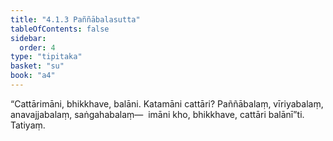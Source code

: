 ```yaml
---
title: "4.1.3 Paññābalasutta"
tableOfContents: false
sidebar:
  order: 4
type: "tipitaka"
basket: "su"
book: "a4"
---
```



<DynamicBreadcrumb />

<Division number="153" book="a4">

<Paragraph number="911" book="a4">
“Cattārimāni, bhikkhave, balāni. Katamāni cattāri? Paññābalaṃ, vīriyabalaṃ, anavajjabalaṃ, saṅgahabalaṃ—  imāni kho, bhikkhave, cattāri balānī”ti.

</Paragraph>
</Division>

<Paragraph number="912" type="center" book="a4">
Tatiyaṃ.
</Paragraph>